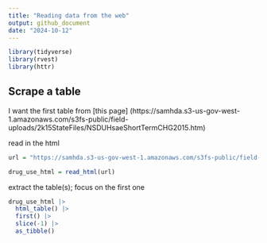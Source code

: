 ```yaml
---
title: "Reading data from the web"
output: github_document
date: "2024-10-12"
---
```


```r
library(tidyverse)
library(rvest)
library(httr)
```

## Scrape a table 

I want the first table from [this page] (https://samhda.s3-us-gov-west-1.amazonaws.com/s3fs-public/field-uploads/2k15StateFiles/NSDUHsaeShortTermCHG2015.htm)

read in the html 

```r
url = "https://samhda.s3-us-gov-west-1.amazonaws.com/s3fs-public/field-uploads/2k15StateFiles/NSDUHsaeShortTermCHG2015.htm"

drug_use_html = read_html(url)
```

extract the table(s); focus on the first one

```r
drug_use_html |>
  html_table() |>
  first() |>
  slice(-1) |>
  as_tibble()
```



